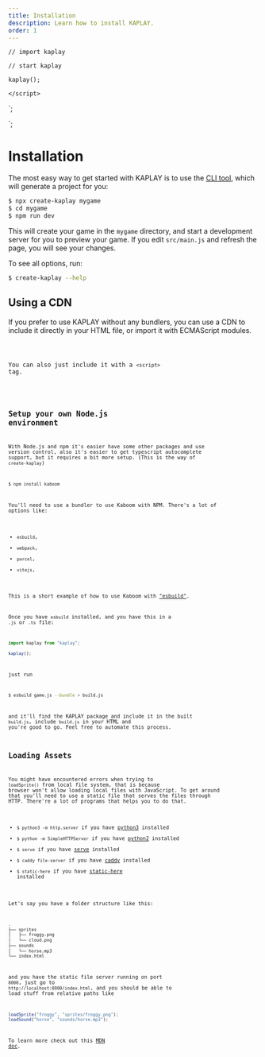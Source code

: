 ```yaml
---
title: Installation
description: Learn how to install KAPLAY.
order: 1
---
```



    // import kaplay

    // start kaplay

    kaplay();

    </script>
`;

<script>
    kaplay();
</script>
`;

# Installation

The most easy way to get started with KAPLAY is to use the [CLI tool](https://www.npmjs.com/package/create-kaplay), which will generate a project for you:

```sh
$ npx create-kaplay mygame
$ cd mygame
$ npm run dev
```

This will create your game in the `mygame` directory, and start a development server for you to preview your game. If you edit `src/main.js` and refresh the page, you will see your changes.

To see all options, run:

```sh
$ create-kaplay --help
```

## Using a CDN

If you prefer to use KAPLAY without any bundlers, you can use a CDN to include it directly in your HTML file,
or import it with ECMAScript modules.

<Code code={ecmaImport} lang="html" />

You can also just include it with a `<script>` tag.

<Code code={jsImport} lang="html" />

## Setup your own Node.js environment

With Node.js and npm it's easier have some other packages and use version control, also it's easier to get typescript autocomplete support, but it requires a bit more setup. (This is the way of `create-kaplay`)

```sh
$ npm install kaboom
```

You'll need to use a bundler to use Kaboom with NPM. There's a lot of options like:

- `esbuild`,
- `webpack`,
- `parcel`,
- `vitejs`,

This is a short example of how to use Kaboom with ["esbuild"](https://esbuild.github.io/).

Once you have `esbuild` installed, and you have this in a `.js` or `.ts` file:

```js
import kaplay from "kaplay";

kaplay();
```

just run

```sh
$ esbuild game.js --bundle > build.js
```

and it'll find the KAPLAY package and include it in the built `build.js`, include `build.js` in your HTML and you're good to go. Feel free to automate this process.

## Loading Assets

You might have encountered errors when trying to `loadSprite()` from local file system, that is because browser won't allow loading local files with JavaScript. To get around that you'll need to use a static file that serves the files through HTTP. There're a lot of programs that helps you to do that.

- `$ python3 -m http.server` if you have [python3](https://www.python.org) installed
- `$ python -m SimpleHTTPServer` if you have [python2](https://www.python.org) installed
- `$ serve` if you have [serve](https://github.com/vercel/serve) installed
- `$ caddy file-server` if you have [caddy](https://caddyserver.com/) installed
- `$ static-here` if you have [static-here](https://github.com/amasad/static-here) installed

Let's say you have a folder structure like this:

```sh
.
├── sprites
│   ├── froggy.png
│   └── cloud.png
├── sounds
│   └── horse.mp3
└── index.html
```

and you have the static file server running on port `8000`, just go to `http://localhost:8000/index.html`, and you should be able to load stuff from relative paths like

```js
loadSprite("froggy", "sprites/froggy.png");
loadSound("horse", "sounds/horse.mp3");
```

To learn more check out this [MDN doc](https://developer.mozilla.org/en-US/docs/Learn/Common_questions/set_up_a_local_testing_server).
